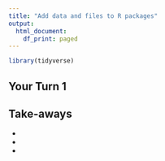 ```yaml
---
title: "Add data and files to R packages"
output:
  html_document:
    df_print: paged
---
```


```r
library(tidyverse)
```

## Your Turn 1

## Take-aways

* 
* 
* 
